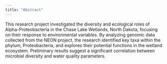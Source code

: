 ```yaml
---
title: "Abstract"
---
```


This research project investigated the diversity and ecological roles of Alpha-Proteobacteria in the Chase Lake Wetlands, North Dakota, focusing on their response to environmental variables. By analyzing genomic data collected from the NEON project, the research identified key taxa within the phylum, Proteobacteria, and explores their potential functions in the wetland ecosystem. Preliminary results suggest a significant correlation between microbial diversity and water quality parameters.
